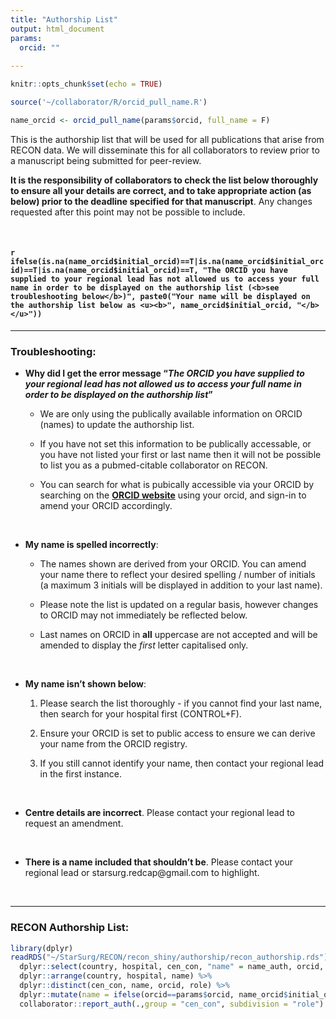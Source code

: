 ```yaml
---
title: "Authorship List"
output: html_document
params:
  orcid: ""
  
---
```


```r
knitr::opts_chunk$set(echo = TRUE)

source('~/collaborator/R/orcid_pull_name.R')

name_orcid <- orcid_pull_name(params$orcid, full_name = F)
```

This is the authorship list that will be used for all publications that arise from RECON data. We will disseminate this for all collaborators to review prior to a manuscript being submitted for peer-review. 

**It is the responsibility of collaborators to check the list below thoroughly to ensure all your details are correct, and to take appropriate action (as below) prior to the deadline specified for that manuscript**. Any changes requested after this point may not be possible to include.

&nbsp;

#### `r ifelse(is.na(name_orcid$initial_orcid)==T|is.na(name_orcid$initial_orcid)==T|is.na(name_orcid$initial_orcid)==T, "The ORCID you have supplied to your regional lead has not allowed us to access your full name in order to be displayed on the authorship list (<b>see troubleshooting below</b>)", paste0("Your name will be displayed on the authorship list below as <u><b>", name_orcid$initial_orcid, "</b></u>"))`

***

### **Troubleshooting:**

- **Why did I get the error message "<i>The ORCID you have supplied to your regional lead has not allowed us to access your full name in order to be displayed on the authorship list</i>"**

  - We are only using the publically available information on ORCID (names) to update the authorship list.
  
  - If you have not set this information to be publically accessable, or you have not listed your first or last name then it will not be possible to list you as a pubmed-citable collaborator on RECON.
  
  - You can search for what is pubically accessible via your ORCID by searching on the [**ORCID website**](https://orcid.org/) using your orcid, and sign-in to amend your ORCID accordingly.
  
&nbsp;

- **My name is spelled incorrectly**:

  - The names shown are derived from your ORCID. You can amend your name there to reflect your desired spelling / number of initials (a maximum 3 initials will be displayed in addition to your last name).
  
  - Please note the list is updated on a regular basis, however changes to ORCID may not immediately be reflected below.
  
  - Last names on ORCID in **all** uppercase are not accepted and will be amended to display the *first* letter capitalised only.

&nbsp;

- **My name isn't shown below**:

  1. Please search the list thoroughly - if you cannot find your last name, then search for your hospital first (CONTROL+F).

  2. Ensure your ORCID is set to public access to ensure we can derive your name from the ORCID registry.

  3. If you still cannot identify your name, then contact your regional lead in the first instance.

&nbsp;

- **Centre details are incorrect**. Please contact your regional lead to request an amendment.

&nbsp;

- **There is a name included that shouldn't be**. Please contact your regional lead or starsurg.redcap@gmail.com to highlight.

&nbsp;

***

### **RECON Authorship List:**
```r
library(dplyr)
readRDS("~/StarSurg/RECON/recon_shiny/authorship/recon_authorship.rds") %>%
  dplyr::select(country, hospital, cen_con, "name" = name_auth, orcid, role, period, team) %>% 
  dplyr::arrange(country, hospital, name) %>%
  dplyr::distinct(cen_con, name, orcid, role) %>%
  dplyr::mutate(name = ifelse(orcid==params$orcid, name_orcid$initial_orcid, name)) %>%
  collaborator::report_auth(.,group = "cen_con", subdivision = "role")
                              
```
